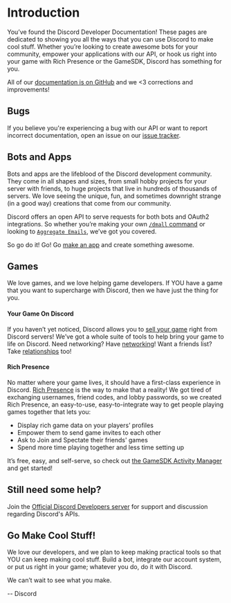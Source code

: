 # Introduction

You’ve found the Discord Developer Documentation! These pages are dedicated to showing you all the ways that you can use Discord to make cool stuff. Whether you’re looking to create awesome bots for your community, empower your applications with our API, or hook us right into your game with Rich Presence or the GameSDK, Discord has something for you.

All of our [documentation is on GitHub](https://github.com/discord/discord-api-docs) and we <3 corrections and improvements!

## Bugs

If you believe you're experiencing a bug with our API or want to report incorrect documentation, open an issue on our [issue tracker](https://github.com/discord/discord-api-docs/issues).

## Bots and Apps

Bots and apps are the lifeblood of the Discord development community. They come in all shapes and sizes, from small hobby projects for your server with friends, to huge projects that live in hundreds of thousands of servers. We love seeing the unique, fun, and sometimes downright strange (in a good way) creations that come from our community.

Discord offers an open API to serve requests for both bots and OAuth2 integrations. So whether you’re making your own [`/dmall` command](/interactions/application-commands/) or looking to [`Aggregate Emails`](/topics/oauth2/), we’ve got you covered.

So go do it! Go! Go [make an app](https://discord.com/developers/applications) and create something awesome.

## Games

We love games, and we love helping game developers. If YOU have a game that you want to supercharge with Discord, then we have just the thing for you.

#### Your Game On Discord

If you haven’t yet noticed, Discord allows you to [sell your game](https://discord.com/sell-your-game) right from Discord servers! We’ve got a whole suite of tools to help bring your game to life on Discord. Need networking? Have [networking](/game-sdk/networking/)! Want a friends list? Take [relationships](/game-sdk/relationships/) too!

#### Rich Presence

No matter where your game lives, it should have a first-class experience in Discord. [Rich Presence](https://discord.com/rich-presence) is the way to make that a reality! We got tired of exchanging usernames, friend codes, and lobby passwords, so we created Rich Presence, an easy-to-use, easy-to-integrate way to get people playing games together that lets you:

- Display rich game data on your players’ profiles
- Empower them to send game invites to each other
- Ask to Join and Spectate their friends' games
- Spend more time playing together and less time setting up

It’s free, easy, and self-serve, so check out [the GameSDK Activity Manager](/game-sdk/activities/) and get started!

## Still need some help?

Join the [Official Discord Developers server](https://discord.gg/discord-developers) for support and discussion regarding Discord's APIs.

## Go Make Cool Stuff!

We love our developers, and we plan to keep making practical tools so that YOU can keep making cool stuff. Build a bot, integrate our account system, or put us right in your game; whatever you do, do it with Discord.

We can’t wait to see what you make.

-- Discord

